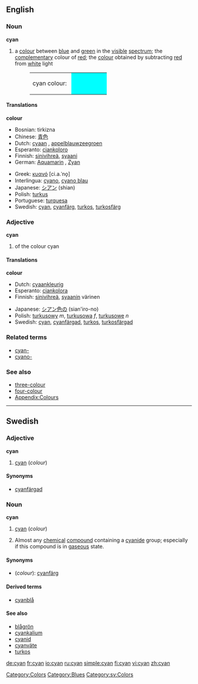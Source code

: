 {{wikipedia}}
==English==

===Noun===
'''cyan'''
#<!--NColour-->a [[colour]] between [[blue]] and [[green]] in the [[visible]] [[spectrum]]; the [[complementary]] colour of [[red]]; the [[colour]] obtained by subtracting [[red]] from [[white]] light
#:<table><tr><td>cyan colour:&nbsp;</td><td bgcolor="#00FFFF" width="80">&nbsp; </td></tr></table>

====Translations====
<!--NColour-->'''colour'''
{{top}}
*Bosnian: tirkizna {{f}}
*Chinese: [[青色]]
*Dutch: [[cyaan]] {{n}}, [[appelblauwzeegroen]] {{n}}
*Esperanto: [[ciankoloro]]
*Finnish: [[sinivihreä]], [[syaani]]
*German: [[Aquamarin]] {{n}}, [[Zyan]] {{n}}
{{mid}}
*Greek: [[κυανό]] [ci.a.ˈno̞] {{n}}
*Interlingua: [[cyano]], [[cyano blau]]
*Japanese: [[シアン]] (shian)
*Polish: [[turkus]] {{m}}
*Portuguese: [[turquesa]]
*Swedish: [[cyan#Swedish|cyan]], [[cyanfärg]], [[turkos]], [[turkosfärg]]
{{bottom}}

===Adjective===
'''cyan'''
#<!--AdjColour--> of the colour cyan

====Translations====
<!--AdjColour-->'''colour'''
{{top}}
*Dutch: [[cyaankleurig]]
*Esperanto: [[ciankolora]]
*Finnish: [[sinivihreä]], [[syaani]]n värinen
{{mid}}
*Japanese: [[シアン色の]] (sian'iro-no)
*Polish: [[turkusowy]] ''m'', [[turkusowa]] ''f'', [[turkusowe]] ''n''
*Swedish: [[cyan#Swedish|cyan]], [[cyanfärgad]], [[turkos]], [[turkosfärgad]]
{{bottom}}

===Related terms===
*[[cyan-]]
*[[cyano-]]

===See also===
*[[three-colour]]
*[[four-colour]]
*[[Wiktionary_Appendix:Colours|Appendix:Colours]]

[[Category:Colors]]
[[Category:Blues]]

----

==Swedish==

===Adjective===
'''cyan'''
# [[cyan#English|cyan]] (''colour'')

====Synonyms====
*[[cyanfärgad]]

===Noun===
'''cyan'''
#[[cyan#English|cyan]] (''colour'')
#{{sv-colloquial}} Almost any [[chemical]] [[compound]] containing a [[cyanide]] group; especially if this compound is in [[gaseous]] state.

====Synonyms====
*(''colour''): [[cyanfärg]]

====Derived terms====
*[[cyanblå]]

====See also====
*[[blågrön]]
*[[cyankalium]]
*[[cyanid]]
*[[cyanväte]]
*[[turkos]]

[[Category:sv:Colors]]

[[de:cyan]]
[[fr:cyan]]
[[io:cyan]]
[[ru:cyan]]
[[simple:cyan]]
[[fi:cyan]]
[[vi:cyan]]
[[zh:cyan]]